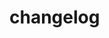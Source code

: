 # changelog


<ul className="grid grid-cols-1 md:grid-cols-2 lg:grid-cols-3 xl:grid-cols-4 gap-4 -ml-6">

<ReferenceCard
    title="v1.0.0"
    description="v1.0.0"
    url="changelog/v1.0.0"
/>
<ReferenceCard
    title="v1.0.1"
    description="v1.0.1"
    url="changelog/v1.0.1"
/>
<ReferenceCard
    title="v1.0.2"
    description="v1.0.2"
    url="changelog/v1.0.2"
/>
<ReferenceCard
    title="v1.0.3"
    description="v1.0.3"
    url="changelog/v1.0.3"
/>
<ReferenceCard
    title="v1.0.4"
    description="v1.0.4"
    url="changelog/v1.0.4"
/>
<ReferenceCard
    title="v1.0.5"
    description="v1.0.5"
    url="changelog/v1.0.5"
/>
<ReferenceCard
    title="v1.0.6"
    description="v1.0.6"
    url="changelog/v1.0.6"
/>
<ReferenceCard
    title="v1.0.7"
    description="v1.0.7"
    url="changelog/v1.0.7"
/>
<ReferenceCard
    title="v1.0.8"
    description="v1.0.8"
    url="changelog/v1.0.8"
/>
<ReferenceCard
    title="Current - v2.0.0"
    description="v2.0.0"
    url="changelog/Current - v2.0.0"
/>
</ul>
